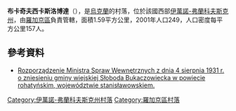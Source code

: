 {{coord|49|15|0|N|24|28|54|E|scale:30000|display=title}}

'''布卡奇夫西卡斯洛博達'''（{{lang-uk|Букачівська Слобода}}），是[[烏克蘭|烏克蘭]]的村落，位於該國西部[[伊萬諾-弗蘭科夫斯克州|伊萬諾-弗蘭科夫斯克州]]，由[[羅加京區|羅加京區]]負責管轄，面積1.59平方公里，2001年人口249，人口密度每平方公里157人。

==參考資料==
*[http://isap.sejm.gov.pl/DetailsServlet?id=WDU19310790627 Rozporządzenie Ministra Spraw Wewnętrznych z dnia 4 sierpnia 1931 r. o zniesieniu gminy wiejskiej Słoboda Bukaczowiecka w powiecie rohatyńskim, województwie stanisławowskiem.] {{Wayback|url=http://isap.sejm.gov.pl/DetailsServlet?id=WDU19310790627 |date=20161024030805 }} {{ref-pl}}

{{DEFAULTSORT:Букачівська Слобода}}
[[Category:伊萬諾-弗蘭科夫斯克州村落|Category:伊萬諾-弗蘭科夫斯克州村落]]
[[Category:羅加京區村落|Category:羅加京區村落]]


{{IvanoFrankivsk-geo-stub}}